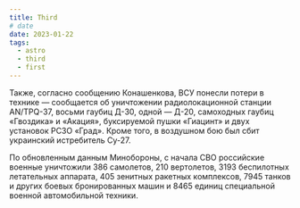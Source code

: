 ```yaml
---
title: Third
# date
date: 2023-01-22
tags:
  - astro
  - third
  - first
---
```


Также, согласно сообщению Конашенкова, ВСУ понесли потери в технике — сообщается об уничтожении радиолокационной станции AN/TPQ-37, восьми гаубиц Д-30, одной — Д-20, самоходных гаубиц «Гвоздика» и «Акация», буксируемой пушки «Гиацинт» и двух установок РСЗО «Град». Кроме того, в воздушном бою был сбит украинский истребитель Су-27.

По обновленным данным Минобороны, с начала СВО российские военные уничтожили 386 самолетов, 210 вертолетов, 3193 беспилотных летательных аппарата, 405 зенитных ракетных комплексов, 7945 танков и других боевых бронированных машин и 8465 единиц специальной военной автомобильной техники.
